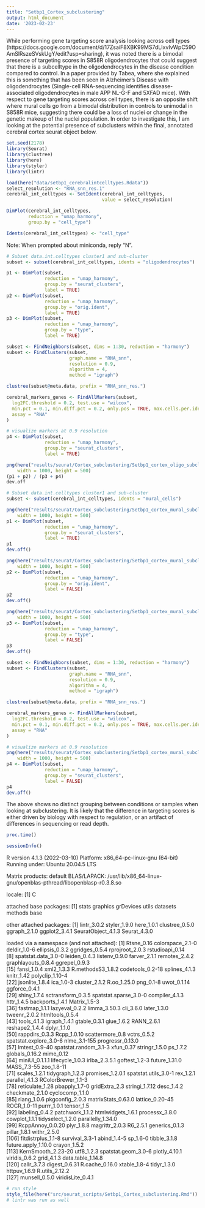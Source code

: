 ```yaml
---
title: "Setbp1_Cortex_subclustering"
output: html_document
date: '2023-02-23'
---
```


While performing gene targeting score analysis looking across cell types (https://docs.google.com/document/d/17ZsaiF8XBK99MS7dLIxvIvWpC59OAmSlRszeSVskUgY/edit?usp=sharing), it was noted there is a bimodal presence of targeting scores in S858R oligodendrocytes that could suggest that there is a subcelltype in the oligodendrocytes in the disease condition compared to control. In a paper provided by Tabea, where she explained this is something that has been seen in Alzheimer's Disease with oligodendrocytes (Single-cell RNA-sequencing identifies disease-associated oligodendrocytes in male APP NL-G-F and 5XFAD mice). With respect to gene targeting scores across cell types, there is an opposite shift where mural cells go from a bimodal distribution in controls to unimodal in S858R mice, suggesting there could be a loss of nuclei or change in the genetic makeup of the nuclei population. In order to investigate this, I am looking at the potential presence of subclusters within the final, annotated cerebral cortex seurat object below.

```r
set.seed(2178)
library(Seurat)
library(clustree)
library(here)
library(styler)
library(lintr)
```

```r
load(here("data/setbp1_cerebralintcelltypes.Rdata"))
select_resolution <- "RNA_snn_res.1"
cerebral_int_celltypes <- SetIdent(cerebral_int_celltypes, 
                                   value = select_resolution)

DimPlot(cerebral_int_celltypes, 
        reduction = "umap_harmony", 
        group.by = "cell_type")

Idents(cerebral_int_celltypes) <- "cell_type"
```

Note: When prompted about miniconda, reply "N".
```r
# Subset data.int.celltypes cluster1 and sub-cluster
subset <- subset(cerebral_int_celltypes, idents = "oligodendrocytes")

p1 <- DimPlot(subset, 
              reduction = "umap_harmony", 
              group.by = "seurat_clusters", 
              label = TRUE)
p2 <- DimPlot(subset, 
              reduction = "umap_harmony", 
              group.by = "orig.ident", 
              label = TRUE)
p3 <- DimPlot(subset, 
              reduction = "umap_harmony", 
              group.by = "type", 
              label = TRUE)

subset <- FindNeighbors(subset, dims = 1:30, reduction = "harmony")
subset <- FindClusters(subset, 
                       graph.name = "RNA_snn", 
                       resolution = 0.9, 
                       algorithm = 4, 
                       method = "igraph")

clustree(subset@meta.data, prefix = "RNA_snn_res.")

cerebral_markers_genes <- FindAllMarkers(subset,
  log2FC.threshold = 0.2, test.use = "wilcox",
  min.pct = 0.1, min.diff.pct = 0.2, only.pos = TRUE, max.cells.per.ident = 50,
  assay = "RNA"
)

# visualize markers at 0.9 resolution
p4 <- DimPlot(subset, 
              reduction = "umap_harmony", 
              group.by = "seurat_clusters", 
              label = TRUE)

png(here("results/seurat/Cortex_subclustering/Setbp1_cortex_oligo_subcluster_UMAP.png"), 
    width = 1000, height = 500)
(p1 + p2) / (p3 + p4)
dev.off
```


```r
# Subset data.int.celltypes cluster1 and sub-cluster
subset <- subset(cerebral_int_celltypes, idents = "mural_cells")

png(here("results/seurat/Cortex_subclustering/Setbp1_cortex_mural_subcluster_seuratclusterUMAP.png"), 
    width = 1000, height = 500)
p1 <- DimPlot(subset, 
              reduction = "umap_harmony", 
              group.by = "seurat_clusters", 
              label = TRUE)
p1
dev.off()

png(here("results/seurat/Cortex_subclustering/Setbp1_cortex_mural_subcluster_identUMAP.png"), 
    width = 1000, height = 500)
p2 <- DimPlot(subset, 
              reduction = "umap_harmony", 
              group.by = "orig.ident", 
              label = FALSE)
p2
dev.off()

png(here("results/seurat/Cortex_subclustering/Setbp1_cortex_mural_subcluster_conditionUMAP.png"), 
    width = 1000, height = 500)
p3 <- DimPlot(subset, 
              reduction = "umap_harmony", 
              group.by = "type", 
              label = FALSE)
p3
dev.off()

subset <- FindNeighbors(subset, dims = 1:30, reduction = "harmony")
subset <- FindClusters(subset, 
                       graph.name = "RNA_snn", 
                       resolution = 0.9, 
                       algorithm = 4, 
                       method = "igraph")

clustree(subset@meta.data, prefix = "RNA_snn_res.")

cerebral_markers_genes <- FindAllMarkers(subset,
  log2FC.threshold = 0.2, test.use = "wilcox",
  min.pct = 0.1, min.diff.pct = 0.2, only.pos = TRUE, max.cells.per.ident = 50,
  assay = "RNA"
)

# visualize markers at 0.9 resolution
png(here("results/seurat/Cortex_subclustering/Setbp1_cortex_mural_subcluster_UMAP.png"), 
    width = 1000, height = 500)
p4 <- DimPlot(subset, 
              reduction = "umap_harmony", 
              group.by = "seurat_clusters", 
              label = FALSE)
p4
dev.off()
```

The above shows no distinct grouping between conditions or samples when looking at subclustering. It is likely that the difference in targeting scores is either driven by biology with respect to regulation, or an artifact of differences in sequencing or read depth. 

```r
proc.time()
```


```r
sessionInfo()
```
R version 4.1.3 (2022-03-10)
Platform: x86_64-pc-linux-gnu (64-bit)
Running under: Ubuntu 20.04.5 LTS

Matrix products: default
BLAS/LAPACK: /usr/lib/x86_64-linux-gnu/openblas-pthread/libopenblasp-r0.3.8.so

locale:
[1] C

attached base packages:
[1] stats     graphics  grDevices utils     datasets  methods   base     

other attached packages:
[1] lintr_3.0.2        styler_1.9.0       here_1.0.1         clustree_0.5.0     ggraph_2.1.0       ggplot2_3.4.1      SeuratObject_4.1.3 Seurat_4.3.0      

loaded via a namespace (and not attached):
  [1] Rtsne_0.16             colorspace_2.1-0       deldir_1.0-6           ellipsis_0.3.2         ggridges_0.5.4         rprojroot_2.0.3        rstudioapi_0.14       
  [8] spatstat.data_3.0-0    leiden_0.4.3           listenv_0.9.0          farver_2.1.1           remotes_2.4.2          graphlayouts_0.8.4     ggrepel_0.9.3         
 [15] fansi_1.0.4            xml2_1.3.3             R.methodsS3_1.8.2      codetools_0.2-18       splines_4.1.3          knitr_1.42             polyclip_1.10-4       
 [22] jsonlite_1.8.4         ica_1.0-3              cluster_2.1.2          R.oo_1.25.0            png_0.1-8              uwot_0.1.14            ggforce_0.4.1         
 [29] shiny_1.7.4            sctransform_0.3.5      spatstat.sparse_3.0-0  compiler_4.1.3         httr_1.4.5             backports_1.4.1        Matrix_1.5-3          
 [36] fastmap_1.1.1          lazyeval_0.2.2         limma_3.50.3           cli_3.6.0              later_1.3.0            tweenr_2.0.2           htmltools_0.5.4       
 [43] tools_4.1.3            igraph_1.4.1           gtable_0.3.1           glue_1.6.2             RANN_2.6.1             reshape2_1.4.4         dplyr_1.1.0           
 [50] rappdirs_0.3.3         Rcpp_1.0.10            scattermore_0.8        vctrs_0.5.2            spatstat.explore_3.0-6 nlme_3.1-155           progressr_0.13.0      
 [57] lmtest_0.9-40          spatstat.random_3.1-3  xfun_0.37              stringr_1.5.0          ps_1.7.2               globals_0.16.2         mime_0.12             
 [64] miniUI_0.1.1.1         lifecycle_1.0.3        irlba_2.3.5.1          goftest_1.2-3          future_1.31.0          MASS_7.3-55            zoo_1.8-11            
 [71] scales_1.2.1           tidygraph_1.2.3        promises_1.2.0.1       spatstat.utils_3.0-1   rex_1.2.1              parallel_4.1.3         RColorBrewer_1.1-3    
 [78] reticulate_1.28        pbapply_1.7-0          gridExtra_2.3          stringi_1.7.12         desc_1.4.2             checkmate_2.1.0        cyclocomp_1.1.0       
 [85] rlang_1.0.6            pkgconfig_2.0.3        matrixStats_0.63.0     lattice_0.20-45        ROCR_1.0-11            purrr_1.0.1            tensor_1.5            
 [92] labeling_0.4.2         patchwork_1.1.2        htmlwidgets_1.6.1      processx_3.8.0         cowplot_1.1.1          tidyselect_1.2.0       parallelly_1.34.0     
 [99] RcppAnnoy_0.0.20       plyr_1.8.8             magrittr_2.0.3         R6_2.5.1               generics_0.1.3         pillar_1.8.1           withr_2.5.0           
[106] fitdistrplus_1.1-8     survival_3.3-1         abind_1.4-5            sp_1.6-0               tibble_3.1.8           future.apply_1.10.0    crayon_1.5.2          
[113] KernSmooth_2.23-20     utf8_1.2.3             spatstat.geom_3.0-6    plotly_4.10.1          viridis_0.6.2          grid_4.1.3             data.table_1.14.8     
[120] callr_3.7.3            digest_0.6.31          R.cache_0.16.0         xtable_1.8-4           tidyr_1.3.0            httpuv_1.6.9           R.utils_2.12.2        
[127] munsell_0.5.0          viridisLite_0.4.1     

```r
# run style
style_file(here("src/seurat_scripts/Setbp1_Cortex_subclustering.Rmd"))
# lintr was run as well
```



